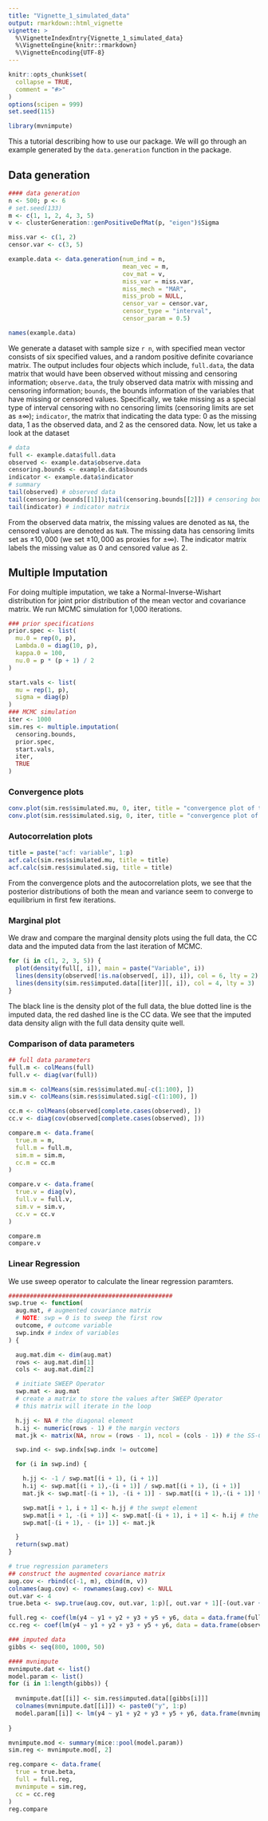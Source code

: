 ```yaml
---
title: "Vignette_1_simulated_data"
output: rmarkdown::html_vignette
vignette: >
  %\VignetteIndexEntry{Vignette_1_simulated_data}
  %\VignetteEngine{knitr::rmarkdown}
  %\VignetteEncoding{UTF-8}
---
```


```r
knitr::opts_chunk$set(
  collapse = TRUE,
  comment = "#>"
)
options(scipen = 999)
set.seed(115)
```

```r
library(mvnimpute)
```

This a tutorial describing how to use our package. We will go through an example generated by the `data.generation` function in the package.

## Data generation

```r
#### data generation
n <- 500; p <- 6
# set.seed(133)
m <- c(1, 1, 2, 4, 3, 5)
v <- clusterGeneration::genPositiveDefMat(p, "eigen")$Sigma

miss.var <- c(1, 2)
censor.var <- c(3, 5)

example.data <- data.generation(num_ind = n,
                                mean_vec = m,
                                cov_mat = v,
                                miss_var = miss.var,
                                miss_mech = "MAR",
                                miss_prob = NULL,
                                censor_var = censor.var,
                                censor_type = "interval",
                                censor_param = 0.5)

names(example.data)
```

We generate a dataset with sample size `r n`, with specified mean vector consists of six specified values, and a random positive definite covariance matrix. The output includes four objects which include, `full.data`, the data matrix that would have been observed without missing and censoring information; `observe.data`, the truly observed data matrix with missing and censoring information; `bounds`, the bounds information of the variables that have missing or censored values. Specifically, we take missing as a special type of interval censoring with no censoring limits (censoring limits are set as $\pm \infty$); `indicator`, the matrix that indicating the data type: 0 as the missing data, 1 as the observed data, and 2 as the censored data. Now, let us take a look at the dataset

```r
# data
full <- example.data$full.data
observed <- example.data$observe.data
censoring.bounds <- example.data$bounds
indicator <- example.data$indicator
# summary
tail(observed) # observed data
tail(censoring.bounds[[1]]);tail(censoring.bounds[[2]]) # censoring bounds information
tail(indicator) # indicator matrix
```

From the observed data matrix, the missing values are denoted as `NA`, the censored values are denoted as `NaN`. The missing data has censoring limits set as $\pm 10,000$ (we set $\pm 10,000$ as proxies for $\pm \infty$). The indicator matrix labels the missing value as 0 and censored value as 2.

## Multiple Imputation

For doing multiple imputation, we take a Normal-Inverse-Wishart distribution for joint prior distribution of the mean vector and covariance matrix. We run MCMC simulation for 1,000 iterations.

```r
### prior specifications
prior.spec <- list(
  mu.0 = rep(0, p),
  Lambda.0 = diag(10, p),
  kappa.0 = 100,
  nu.0 = p * (p + 1) / 2
)

start.vals <- list(
  mu = rep(1, p),
  sigma = diag(p)
)
### MCMC simulation
iter <- 1000
sim.res <- multiple.imputation(
  censoring.bounds,
  prior.spec,
  start.vals,
  iter,
  TRUE
)
```

### Convergence plots

```r
conv.plot(sim.res$simulated.mu, 0, iter, title = "convergence plot of the mean values")
conv.plot(sim.res$simulated.sig, 0, iter, title = "convergence plot of the variance values")
```

### Autocorrelation plots

```r
title = paste("acf: variable", 1:p)
acf.calc(sim.res$simulated.mu, title = title)
acf.calc(sim.res$simulated.sig, title = title)
```

From the convergence plots and the autocorrelation plots, we see that the posterior distributions of both the mean and variance seem to converge to equilibrium in first few iterations. 

### Marginal plot

We draw and compare the marginal density plots using the full data, the CC data and the imputed data from the last iteration of MCMC.

```r
for (i in c(1, 2, 3, 5)) {
  plot(density(full[, i]), main = paste("Variable", i))
  lines(density(observed[!is.na(observed[, i]), i]), col = 6, lty = 2)
  lines(density(sim.res$imputed.data[[iter]][, i]), col = 4, lty = 3)
}
```

The black line is the density plot of the full data, the blue dotted line is the imputed data, the red dashed line is the CC data. We see that the imputed data density align with the full data density quite well.

### Comparison of data parameters

```r
## full data parameters
full.m <- colMeans(full)
full.v <- diag(var(full))

sim.m <- colMeans(sim.res$simulated.mu[-c(1:100), ])
sim.v <- colMeans(sim.res$simulated.sig[-c(1:100), ])

cc.m <- colMeans(observed[complete.cases(observed), ])
cc.v <- diag(cov(observed[complete.cases(observed), ]))

compare.m <- data.frame(
  true.m = m,
  full.m = full.m,
  sim.m = sim.m,
  cc.m = cc.m
)

compare.v <- data.frame(
  true.v = diag(v),
  full.v = full.v,
  sim.v = sim.v,
  cc.v = cc.v
)

compare.m
compare.v
```

### Linear Regression

We use sweep operator to calculate the linear regression paramters.

```r
##############################################
swp.true <- function(
  aug.mat, # augmented covariance matrix
  # NOTE: swp = 0 is to sweep the first row
  outcome, # outcome variable
  swp.indx # index of variables
) {

  aug.mat.dim <- dim(aug.mat)
  rows <- aug.mat.dim[1]
  cols <- aug.mat.dim[2]

  # initiate SWEEP Operator
  swp.mat <- aug.mat
  # create a matrix to store the values after SWEEP Operator
  # this matrix will iterate in the loop

  h.jj <- NA # the diagonal element
  h.ij <- numeric(rows - 1) # the margin vectors
  mat.jk <- matrix(NA, nrow = (rows - 1), ncol = (cols - 1)) # the SS-CP matrix

  swp.ind <- swp.indx[swp.indx != outcome]

  for (i in swp.ind) {

    h.jj <- -1 / swp.mat[(i + 1), (i + 1)]
    h.ij <- swp.mat[(i + 1),-(i + 1)] / swp.mat[(i + 1), (i + 1)]
    mat.jk <- swp.mat[-(i + 1), -(i + 1)] - swp.mat[(i + 1),-(i + 1)] %*% t(swp.mat[(i + 1),-(i + 1)]) / swp.mat[(i + 1), (i + 1)]

    swp.mat[i + 1, i + 1] <- h.jj # the swept element
    swp.mat[i + 1, -(i + 1)] <- swp.mat[-(i + 1), i + 1] <- h.ij # the swept row and column
    swp.mat[-(i + 1), - (i+ 1)] <- mat.jk

  }
  return(swp.mat)
}
```

```r
# true regression parameters
## construct the augmented covariance matrix
aug.cov <- rbind(c(-1, m), cbind(m, v))
colnames(aug.cov) <- rownames(aug.cov) <- NULL
out.var <- 4
true.beta <- swp.true(aug.cov, out.var, 1:p)[, out.var + 1][-(out.var + 1)]
```

```r
full.reg <- coef(lm(y4 ~ y1 + y2 + y3 + y5 + y6, data = data.frame(full)))
cc.reg <- coef(lm(y4 ~ y1 + y2 + y3 + y5 + y6, data = data.frame(observed)))

### imputed data
gibbs <- seq(800, 1000, 50)

#### mvnimpute
mvnimpute.dat <- list()
model.param <- list()
for (i in 1:length(gibbs)) {
  
  mvnimpute.dat[[i]] <- sim.res$imputed.data[[gibbs[i]]]
  colnames(mvnimpute.dat[[i]]) <- paste0("y", 1:p)
  model.param[[i]] <- lm(y4 ~ y1 + y2 + y3 + y5 + y6, data.frame(mvnimpute.dat[[i]]))
  
}

mvnimpute.mod <- summary(mice::pool(model.param))
sim.reg <- mvnimpute.mod[, 2]

reg.compare <- data.frame(
  true = true.beta,
  full = full.reg,
  mvnimpute = sim.reg,
  cc = cc.reg
)
reg.compare
```
